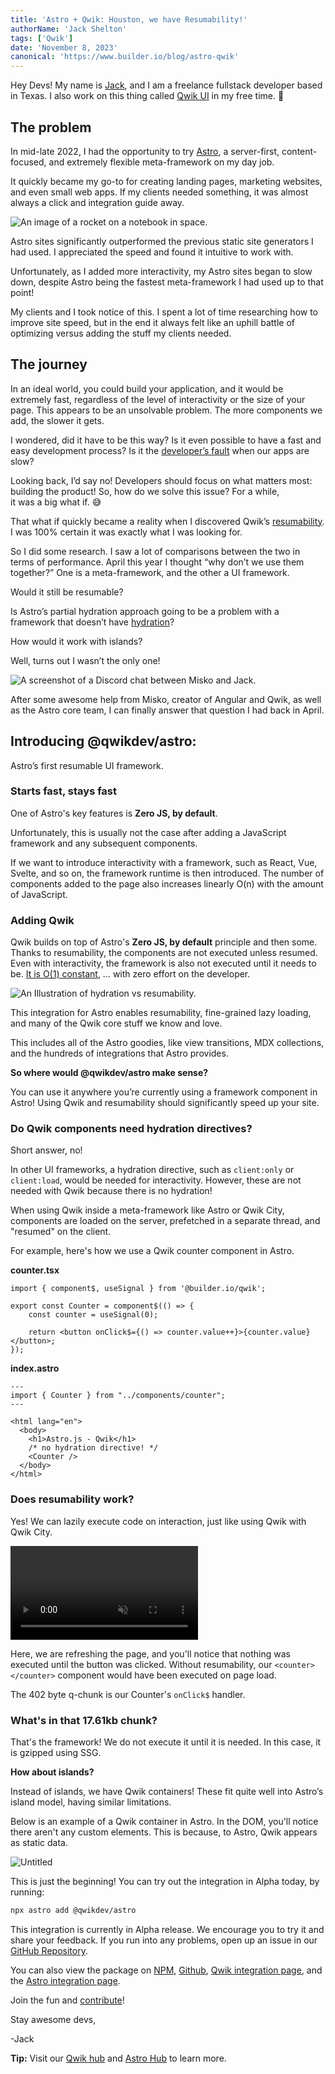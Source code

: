 ```yaml
---
title: 'Astro + Qwik: Houston, we have Resumability!'
authorName: 'Jack Shelton'
tags: ['Qwik']
date: 'November 8, 2023'
canonical: 'https://www.builder.io/blog/astro-qwik'
---
```



<ArticleBlock>

Hey Devs! My name is [Jack](https://twitter.com/TheJackShelton), and I am a freelance fullstack developer based in Texas. I also work on this thing called [Qwik UI](https://qwikui.com/) in my free time. 🙂

## The problem

In mid-late 2022, I had the opportunity to try [Astro](https://astro.build/), a server-first, content-focused, and extremely flexible meta-framework on my day job.

It quickly became my go-to for creating landing pages, marketing websites, and even small web apps. If my clients needed something, it was almost always a click and integration guide away.

![An image of a rocket on a notebook in space.](https://cdn.builder.io/api/v1/image/assets%2FYJIGb4i01jvw0SRdL5Bt%2Fed9d96db1222462b89baf4f03e80617e?width=707)

Astro sites significantly outperformed the previous static site generators I had used. I appreciated the speed and found it intuitive to work with.

Unfortunately, as I added more interactivity, my Astro sites began to slow down, despite Astro being the fastest meta-framework I had used up to that point!

My clients and I took notice of this. I spent a lot of time researching how to improve site speed, but in the end it always felt like an uphill battle of optimizing versus adding the stuff my clients needed.

## The journey

In an ideal world, you could build your application, and it would be extremely fast, regardless of the level of interactivity or the size of your page. This appears to be an unsolvable problem. The more components we add, the slower it gets.

I wondered, did it have to be this way? Is it even possible to have a fast and easy development process? Is it the [developer’s fault](https://www.builder.io/blog/dont-blame-the-developer-for-what-the-frameworks-did) when our apps are slow?

Looking back, I’d say no! Developers should focus on what matters most: building the product! So, how do we solve this issue? For a while, it was a big what if. 😅

That what if quickly became a reality when I discovered Qwik’s [resumability](https://www.builder.io/blog/resumability-from-ground-up). I was 100% certain it was exactly what I was looking for.

So I did some research. I saw a lot of comparisons between the two in terms of performance. April this year I thought “why don’t we use them together?” One is a meta-framework, and the other a UI framework.

Would it still be resumable?

Is Astro’s partial hydration approach going to be a problem with a framework that doesn’t have [hydration](https://www.builder.io/blog/hydration-is-pure-overhead)?

How would it work with islands?

Well, turns out I wasn’t the only one!

![A screenshot of a Discord chat between Misko and Jack.](https://cdn.builder.io/api/v1/image/assets%2FYJIGb4i01jvw0SRdL5Bt%2F988e08cd27f34323b77b937432ed88d5?width=707)

After some awesome help from Misko, creator of Angular and Qwik, as well as the Astro core team, I can finally answer that question I had back in April.

## Introducing @qwikdev/astro:

Astro’s first resumable UI framework.

### Starts fast, stays fast

One of Astro's key features is **Zero JS, by default**.

Unfortunately, this is usually not the case after adding a JavaScript framework and any subsequent components.

If we want to introduce interactivity with a framework, such as React, Vue, Svelte, and so on, the framework runtime is then introduced. The number of components added to the page also increases linearly O(n) with the amount of JavaScript.

### Adding Qwik

Qwik builds on top of Astro's **Zero JS, by default** principle and then some. Thanks to resumability, the components are not executed unless resumed. Even with interactivity, the framework is also not executed until it needs to be. [It is O(1) constant](https://www.builder.io/blog/our-current-frameworks-are-on-we-need-o1), … with zero effort on the developer.

![An Illustration of hydration vs resumability.](https://cdn.builder.io/api/v1/image/assets%2FYJIGb4i01jvw0SRdL5Bt%2F41f896cda32b43279d7c32ee6725c79f?width=707)

This integration for Astro enables resumability, fine-grained lazy loading, and many of the Qwik core stuff we know and love.

This includes all of the Astro goodies, like view transitions, MDX collections, and the hundreds of integrations that Astro provides.

**So where would @qwikdev/astro make sense?**

You can use it anywhere you’re currently using a framework component in Astro! Using Qwik and resumability should significantly speed up your site.

### Do Qwik components need hydration directives?

Short answer, no!

In other UI frameworks, a hydration directive, such as `client:only` or `client:load`, would be needed for interactivity. However, these are not needed with Qwik because there is no hydration!

When using Qwik inside a meta-framework like Astro or Qwik City, components are loaded on the server, prefetched in a separate thread, and "resumed" on the client.

For example, here's how we use a Qwik counter component in Astro.

**counter.tsx**

```tsx
import { component$, useSignal } from '@builder.io/qwik';

export const Counter = component$(() => {
	const counter = useSignal(0);

	return <button onClick$={() => counter.value++}>{counter.value}</button>;
});
```

**index.astro**

```tsx
---
import { Counter } from "../components/counter";
---

<html lang="en">
  <body>
    <h1>Astro.js - Qwik</h1>
    /* no hydration directive! */
    <Counter />
  </body>
</html>
```

### Does resumability work?

Yes! We can lazily execute code on interaction, just like using Qwik with Qwik City.

<video controls muted loop>
  <source src="https://cdn.builder.io/o/assets%2FYJIGb4i01jvw0SRdL5Bt%2F7be046307ece4278a81789e386737813%2Fcompressed?apiKey=YJIGb4i01jvw0SRdL5Bt&token=7be046307ece4278a81789e386737813&alt=media&optimized=true" type="video/mp4"/>
</video>

Here, we are refreshing the page, and you'll notice that nothing was executed until the button was clicked. Without resumability, our `<counter></counter>` component would have been executed on page load.

The 402 byte q-chunk is our Counter's `onClick$` handler.

### What's in that 17.61kb chunk?

That's the framework! We do not execute it until it is needed. In this case, it is gzipped using SSG.

**How about islands?**

Instead of islands, we have Qwik containers! These fit quite well into Astro’s island model, having similar limitations.

Below is an example of a Qwik container in Astro. In the DOM, you'll notice there aren't any custom elements. This is because, to Astro, Qwik appears as static data.

![Untitled](https://cdn.builder.io/api/v1/image/assets%2FYJIGb4i01jvw0SRdL5Bt%2F1f8b5720be2b4157a614b754abd8f041?width=707)

This is just the beginning! You can try out the integration in Alpha today, by running:

```bash
npx astro add @qwikdev/astro
```

This integration is currently in Alpha release. We encourage you to try it and share your feedback. If you run into any problems, open up an issue in our [GitHub Repository](https://github.com/QwikDev/astro/issues).

You can also view the package on [NPM](https://www.npmjs.com/package/@qwikdev/astro), [Github](https://github.com/QwikDev/astro), [Qwik integration page](https://qwik.builder.io/docs/integrations/astro/), and the [Astro integration page](https://astro.build/integrations/?search=qwik).

Join the fun and [contribute](https://github.com/QwikDev/astro/blob/main/contributing.md)!

Stay awesome devs,

-Jack

**Tip:** Visit our [Qwik hub](https://www.builder.io/m/qwik-cms) and [Astro Hub](https://www.builder.io/m/astro-cms) to learn more.

</ArticleBlock>